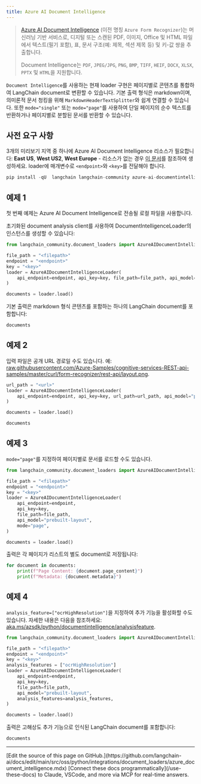 ```yaml
---
title: Azure AI Document Intelligence
---
```


>[Azure AI Document Intelligence](https://aka.ms/doc-intelligence) (이전 명칭 `Azure Form Recognizer`)는 머신러닝 기반 서비스로,
>디지털 또는 스캔된 PDF, 이미지, Office 및 HTML 파일에서 텍스트(필기 포함), 표, 문서 구조(예: 제목, 섹션 제목 등) 및 키-값 쌍을 추출합니다.
>
>Document Intelligence는 `PDF`, `JPEG/JPG`, `PNG`, `BMP`, `TIFF`, `HEIF`, `DOCX`, `XLSX`, `PPTX` 및 `HTML`을 지원합니다.

`Document Intelligence`를 사용하는 현재 loader 구현은 페이지별로 콘텐츠를 통합하여 LangChain document로 변환할 수 있습니다. 기본 출력 형식은 markdown이며, 의미론적 문서 청킹을 위해 `MarkdownHeaderTextSplitter`와 쉽게 연결할 수 있습니다. 또한 `mode="single"` 또는 `mode="page"`를 사용하여 단일 페이지의 순수 텍스트를 반환하거나 페이지별로 분할된 문서를 반환할 수 있습니다.

## 사전 요구 사항

3개의 미리보기 지역 중 하나에 Azure AI Document Intelligence 리소스가 필요합니다: **East US**, **West US2**, **West Europe** - 리소스가 없는 경우 [이 문서](https://learn.microsoft.com/azure/ai-services/document-intelligence/create-document-intelligence-resource?view=doc-intel-4.0.0)를 참조하여 생성하세요. loader에 매개변수로 `<endpoint>`와 `<key>`를 전달해야 합니다.

```python
pip install -qU  langchain langchain-community azure-ai-documentintelligence
```

## 예제 1

첫 번째 예제는 Azure AI Document Intelligence로 전송될 로컬 파일을 사용합니다.

초기화된 document analysis client를 사용하여 DocumentIntelligenceLoader의 인스턴스를 생성할 수 있습니다:

```python
from langchain_community.document_loaders import AzureAIDocumentIntelligenceLoader

file_path = "<filepath>"
endpoint = "<endpoint>"
key = "<key>"
loader = AzureAIDocumentIntelligenceLoader(
    api_endpoint=endpoint, api_key=key, file_path=file_path, api_model="prebuilt-layout"
)

documents = loader.load()
```

기본 출력은 markdown 형식 콘텐츠를 포함하는 하나의 LangChain document를 포함합니다:

```python
documents
```

## 예제 2

입력 파일은 공개 URL 경로일 수도 있습니다. 예: [raw.githubusercontent.com/Azure-Samples/cognitive-services-REST-api-samples/master/curl/form-recognizer/rest-api/layout.png](https://raw.githubusercontent.com/Azure-Samples/cognitive-services-REST-api-samples/master/curl/form-recognizer/rest-api/layout.png).

```python
url_path = "<url>"
loader = AzureAIDocumentIntelligenceLoader(
    api_endpoint=endpoint, api_key=key, url_path=url_path, api_model="prebuilt-layout"
)

documents = loader.load()
```

```python
documents
```

## 예제 3

`mode="page"`를 지정하여 페이지별로 문서를 로드할 수도 있습니다.

```python
from langchain_community.document_loaders import AzureAIDocumentIntelligenceLoader

file_path = "<filepath>"
endpoint = "<endpoint>"
key = "<key>"
loader = AzureAIDocumentIntelligenceLoader(
    api_endpoint=endpoint,
    api_key=key,
    file_path=file_path,
    api_model="prebuilt-layout",
    mode="page",
)

documents = loader.load()
```

출력은 각 페이지가 리스트의 별도 document로 저장됩니다:

```python
for document in documents:
    print(f"Page Content: {document.page_content}")
    print(f"Metadata: {document.metadata}")
```

## 예제 4

`analysis_feature=["ocrHighResolution"]`을 지정하여 추가 기능을 활성화할 수도 있습니다. 자세한 내용은 다음을 참조하세요: [aka.ms/azsdk/python/documentintelligence/analysisfeature](https://aka.ms/azsdk/python/documentintelligence/analysisfeature).

```python
from langchain_community.document_loaders import AzureAIDocumentIntelligenceLoader

file_path = "<filepath>"
endpoint = "<endpoint>"
key = "<key>"
analysis_features = ["ocrHighResolution"]
loader = AzureAIDocumentIntelligenceLoader(
    api_endpoint=endpoint,
    api_key=key,
    file_path=file_path,
    api_model="prebuilt-layout",
    analysis_features=analysis_features,
)

documents = loader.load()
```

출력은 고해상도 추가 기능으로 인식된 LangChain document를 포함합니다:

```python
documents
```

---

<Callout icon="pen-to-square" iconType="regular">
    [Edit the source of this page on GitHub.](https://github.com/langchain-ai/docs/edit/main/src/oss/python/integrations/document_loaders/azure_document_intelligence.mdx)
</Callout>
<Tip icon="terminal" iconType="regular">
    [Connect these docs programmatically](/use-these-docs) to Claude, VSCode, and more via MCP for    real-time answers.
</Tip>
